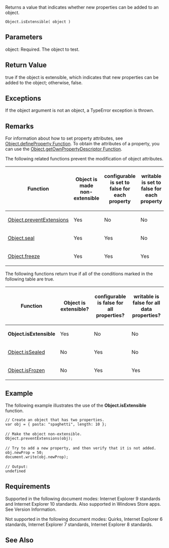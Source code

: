 Returns a value that indicates whether new properties can be added to an object.

 Object.isExtensible( object )

==Parameters==
; object: Required. The object to test.

==Return Value==
true if the object is extensible, which indicates that new properties can be added to the object; otherwise, false.


==Exceptions==
If the object argument is not an object, a TypeError exception is thrown.


==Remarks==
For information about how to set property attributes, see [[Objects/Object/Object.defineProperty|Object.defineProperty Function]]. To obtain the attributes of a property, you can use the [[Objects/Object/Object.getOwnPropertyDescriptor Function|Object.getOwnPropertyDescriptor Function]].

The following related functions prevent the modification of object attributes.

{| class='wikitable'
|-
! Function
! Object is made non-extensible
! configurable is set to false for each property
! writable is set to false for each property
|-
| [[Objects/Object/Object.preventExtensions|Object.preventExtensions]]
| Yes
| No
| No
|-
| [[Objects/Object/Object.seal|Object.seal]]
| Yes
| Yes
| No
|-
| [[Objects/Object/Object.freeze|Object.freeze]]
| Yes
| Yes
| Yes
|}
The following functions return true if all of the conditions marked in the following table are true.

{| class='wikitable'
|-
! Function
! Object is extensible?
! configurable is false for all properties?
! writable is false for all data properties?
|-
| '''Object.isExtensible'''
| Yes
| No
| No
|-
| [[Objects/Object/Object.isSealed|Object.isSealed]]
| No
| Yes
| No
|-
| [[Objects/Object/Object.isFrozen|Object.isFrozen]]
| No
| Yes
| Yes
|}

==Example==
The following example illustrates the use of the '''Object.isExtensible''' function.

 // Create an object that has two properties.
 var obj = { pasta: "spaghetti", length: 10 };
 
 // Make the object non-extensible.
 Object.preventExtensions(obj);
 
 // Try to add a new property, and then verify that it is not added.
 obj.newProp = 50;
 document.write(obj.newProp);
 
 // Output:
 undefined

==Requirements==
Supported in the following document modes: Internet Explorer 9 standards and Internet Explorer 10 standards. Also supported in Windows Store apps. See Version Information.

Not supported in the following document modes: Quirks, Internet Explorer 6 standards, Internet Explorer 7 standards, Internet Explorer 8 standards.


==See Also==

              

              

              

              

              
